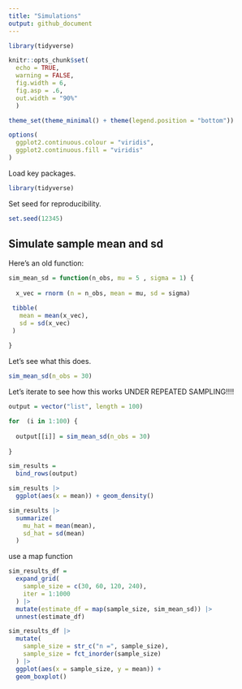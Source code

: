 ```yaml
---
title: "Simulations"
output: github_document
---
```


```r
library(tidyverse)

knitr::opts_chunk$set(
  echo = TRUE, 
  warning = FALSE,
  fig.width = 6, 
  fig.asp = .6, 
  out.width = "90%"
  )

theme_set(theme_minimal() + theme(legend.position = "bottom"))

options(
  ggplot2.continuous.colour = "viridis",
  ggplot2.continuous.fill = "viridis"
)
```

Load key packages.

```r
library(tidyverse)
```





Set seed for reproducibility.

```r
set.seed(12345)
```


## Simulate sample mean and sd

Here's an old function: 

```r
sim_mean_sd = function(n_obs, mu = 5 , sigma = 1) {
  
  x_vec = rnorm (n = n_obs, mean = mu, sd = sigma)

 tibble(
   mean = mean(x_vec),
   sd = sd(x_vec)
 )
  
}
```


Let's see what this does.

```r
sim_mean_sd(n_obs = 30)
```


Let's iterate to see how this works UNDER REPEATED SAMPLING!!!!

```r
output = vector("list", length = 100)

for  (i in 1:100) {
  
  output[[i]] = sim_mean_sd(n_obs = 30)
  
}

sim_results =
  bind_rows(output)

sim_results |> 
  ggplot(aes(x = mean)) + geom_density()

sim_results |> 
  summarize(
    mu_hat = mean(mean), 
    sd_hat = sd(mean)
  )
```


use a map function

```r
sim_results_df =
  expand_grid(
    sample_size = c(30, 60, 120, 240),
    iter = 1:1000
  ) |> 
  mutate(estimate_df = map(sample_size, sim_mean_sd)) |> 
  unnest(estimate_df)

sim_results_df |> 
  mutate(
    sample_size = str_c("n =", sample_size),
    sample_size = fct_inorder(sample_size)
  ) |> 
  ggplot(aes(x = sample_size, y = mean)) +
  geom_boxplot()

```

